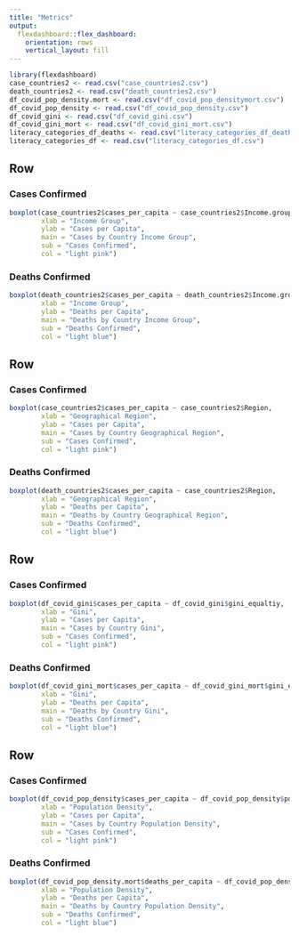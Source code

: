 ```yaml
---
title: "Metrics"
output: 
  flexdashboard::flex_dashboard:
    orientation: rows
    vertical_layout: fill
---
```


```r
library(flexdashboard)
case_countries2 <- read.csv("case_countries2.csv")
death_countries2 <- read.csv("death_countries2.csv")
df_covid_pop_density.mort <- read.csv("df_covid_pop_densitymort.csv")
df_covid_pop_density <- read.csv("df_covid_pop_density.csv")
df_covid_gini <- read.csv("df_covid_gini.csv")
df_covid_gini_mort <- read.csv("df_covid_gini_mort.csv")
literacy_categories_df_deaths <- read.csv("literacy_categories_df_deaths.csv")
literacy_categories_df <- read.csv("literacy_categories_df.csv")
```


Row  {.tabset}
-----------------------------------------------------------------------



### Cases Confirmed

```r
boxplot(case_countries2$cases_per_capita ~ case_countries2$Income.group, 
        xlab = "Income Group",
        ylab = "Cases per Capita",
        main = "Cases by Country Income Group",
        sub = "Cases Confirmed",
        col = "light pink")
```


### Deaths Confirmed

```r
boxplot(death_countries2$cases_per_capita ~ death_countries2$Income.group,
        xlab = "Income Group",
        ylab = "Deaths per Capita",
        main = "Deaths by Country Income Group",
        sub = "Deaths Confirmed",
        col = "light blue")
```




Row  {.tabset}
-----------------------------------------------------------------------


### Cases Confirmed

```r
boxplot(case_countries2$cases_per_capita ~ case_countries2$Region,
        xlab = "Geographical Region",
        ylab = "Cases per Capita",
        main = "Cases by Country Geographical Region",
        sub = "Cases Confirmed",
        col = "light pink")
```

### Deaths Confirmed

```r
boxplot(death_countries2$cases_per_capita ~ case_countries2$Region,
        xlab = "Geographical Region",
        ylab = "Deaths per Capita",
        main = "Deaths by Country Geographical Region",
        sub = "Deaths Confirmed",
        col = "light blue")
```


Row  {.tabset}
-----------------------------------------------------------------------

### Cases Confirmed

```r
boxplot(df_covid_gini$cases_per_capita ~ df_covid_gini$gini_equaltiy, 
        xlab = "Gini",
        ylab = "Cases per Capita",
        main = "Cases by Country Gini",
        sub = "Cases Confirmed",
        col = "light pink")
```

### Deaths Confirmed

```r
boxplot(df_covid_gini_mort$cases_per_capita ~ df_covid_gini_mort$gini_equaltiy,
        xlab = "Gini",
        ylab = "Deaths per Capita",
        main = "Deaths by Country Gini",
        sub = "Deaths Confirmed",
        col = "light blue")
```

Row  {.tabset}
-----------------------------------------------------------------------

### Cases Confirmed
```r
boxplot(df_covid_pop_density$cases_per_capita ~ df_covid_pop_density$pop.density_categories,
        xlab = "Population Density",
        ylab = "Cases per Capita",
        main = "Cases by Country Population Density",
        sub = "Cases Confirmed",
        col = "light pink")

```


### Deaths Confirmed
```r
boxplot(df_covid_pop_density.mort$deaths_per_capita ~ df_covid_pop_density.mort$pop.density_categories,
        xlab = "Population Density",
        ylab = "Deaths per Capita",
        main = "Deaths by Country Population Density",
        sub = "Deaths Confirmed",
        col = "light blue")
```


